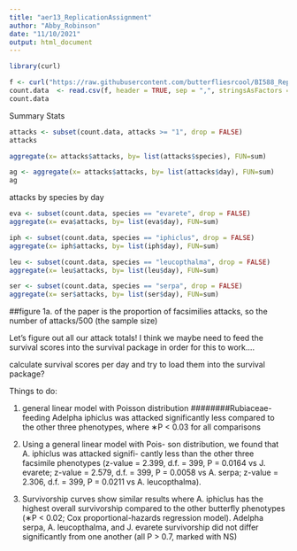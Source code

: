 ```yaml
---
title: "aer13_ReplicationAssignment"
author: "Abby_Robinson"
date: "11/10/2021"
output: html_document
---
```

```r
library(curl)
```

```r
f <- curl("https://raw.githubusercontent.com/butterfliesrcool/BI588_Replication_Assignment/main/Adelpha2016.csv")
count.data  <- read.csv(f, header = TRUE, sep = ",", stringsAsFactors = FALSE)
count.data
```
Summary Stats
```r
attacks <- subset(count.data, attacks >= "1", drop = FALSE)
attacks

aggregate(x= attacks$attacks, by= list(attacks$species), FUN=sum)

ag <- aggregate(x= attacks$attacks, by= list(attacks$day), FUN=sum)
ag
```

attacks by species by day 

```r
eva <- subset(count.data, species == "evarete", drop = FALSE)
aggregate(x= eva$attacks, by= list(eva$day), FUN=sum)
```

```r
iph <- subset(count.data, species == "iphiclus", drop = FALSE)
aggregate(x= iph$attacks, by= list(iph$day), FUN=sum)
```

```r
leu <- subset(count.data, species == "leucopthalma", drop = FALSE)
aggregate(x= leu$attacks, by= list(leu$day), FUN=sum)
```

```r
ser <- subset(count.data, species == "serpa", drop = FALSE)
aggregate(x= ser$attacks, by= list(ser$day), FUN=sum)
```
##figure 1a. of the paper is the proportion of facsimilies attacks, so the number of attacks/500 (the sample size)


Let's figure out all our attack totals! I think we maybe need to feed the survival scores into the survival package in order for this to work....

calculate survival scores per day and try to load them into the survival package? 

Things to do: 

1. general linear model with Poisson distribution
########Rubiaceae-feeding Adelpha iphiclus was attacked significantly less compared to the other three phenotypes, where ∗P < 0.03 for all comparisons 

3. Using a general linear model with Pois- son distribution, we found that A. iphiclus was attacked signifi- cantly less than the other three facsimile phenotypes (z-value = 2.399, d.f. = 399, P = 0.0164 vs J. evarete; z-value = 2.579, d.f. = 399, P = 0.0058 vs A. serpa; z-value = 2.306, d.f. = 399, P = 0.0211 vs A. leucopthalma). 

2. Survivorship curves show similar results where A. iphiclus has the highest overall survivorship compared to the other butterfly phenotypes (∗P < 0.02; Cox proportional-hazards regression model). Adelpha serpa, A. leucopthalma, and J. evarete survivorship did not differ significantly from one another (all P > 0.7, marked with NS)






